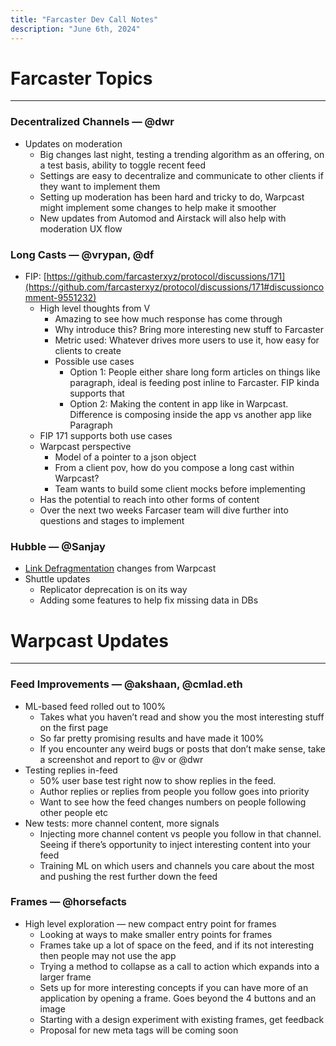 ```yaml
---
title: "Farcaster Dev Call Notes"
description: "June 6th, 2024"
---
```


# Farcaster Topics

---

### Decentralized Channels — @dwr

- Updates on moderation
    - Big changes last night, testing a trending algorithm as an offering, on a test basis, ability to toggle recent feed
    - Settings are easy to decentralize and communicate to other clients if they want to implement them
    - Setting up moderation has been hard and tricky to do, Warpcast might implement some changes to help make it smoother
    - New updates from Automod and Airstack will also help with moderation UX flow

### Long Casts — @vrypan, @df

- FIP: [https://github.com/farcasterxyz/protocol/discussions/171](https://github.com/farcasterxyz/protocol/discussions/171#discussioncomment-9551232)
    - High level thoughts from V
        - Amazing to see how much response has come through
        - Why introduce this? Bring more interesting new stuff to Farcaster
        - Metric used: Whatever drives more users to use it, how easy for clients to create
        - Possible use cases
            - Option 1: People either share long form articles on things like paragraph, ideal is feeding post inline to Farcaster. FIP kinda supports that
            - Option 2: Making the content in app like in Warpcast. Difference is composing inside the app vs another app like Paragraph
    - FIP 171 supports both use cases
    - Warpcast perspective
        - Model of a pointer to a json object
        - From a client pov, how do you compose a long cast within Warpcast?
        - Team wants to build some client mocks before implementing
    - Has the potential to reach into other forms of content
    - Over the next two weeks Farcaser team will dive further into questions and stages to implement

### Hubble — @Sanjay

- [Link Defragmentation](https://github.com/farcasterxyz/protocol/discussions/169) changes from Warpcast
- Shuttle updates
    - Replicator deprecation is on its way
    - Adding some features to help fix missing data in DBs

# Warpcast Updates

---

### Feed Improvements — @akshaan, @cmlad.eth

- ML-based feed rolled out to 100%
    - Takes what you haven’t read and show you the most interesting stuff on the first page
    - So far pretty promising results and have made it 100%
    - If you encounter any weird bugs or posts that don’t make sense, take a screenshot and report to @v or @dwr
- Testing replies in-feed
    - 50% user base test right now to show replies in the feed.
    - Author replies or replies from people you follow goes into priority
    - Want to see how the feed changes numbers on people following other people etc
- New tests: more channel content, more signals
    - Injecting more channel content vs people you follow in that channel. Seeing if there’s opportunity to inject interesting content into your feed
    - Training ML on which users and channels you care about the most and pushing the rest further down the feed

### Frames — @horsefacts

- High level exploration — new compact entry point for frames
    - Looking at ways to make smaller entry points for frames
    - Frames take up a lot of space on the feed, and if its not interesting then people may not use the app
    - Trying a method to collapse as a call to action which expands into a larger frame
    - Sets up for more interesting concepts if you can have more of an application by opening a frame. Goes beyond the 4 buttons and an image
    - Starting with a design experiment with existing frames, get feedback
    - Proposal for new meta tags will be coming soon
